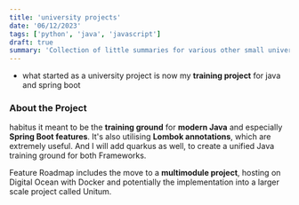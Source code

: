 ```yaml
---
title: 'university projects'
date: '06/12/2023'
tags: ['python', 'java', 'javascript']
draft: true
summary: 'Collection of little summaries for various other small university projects.'
---
```

- what started as a university project is now my **training project** for java and spring boot

### About the Project

habitus it meant to be the **training ground** for **modern Java** and especially **Spring Boot features**. It's also utilising **Lombok annotations**, which are extremely useful. And I will add quarkus as well, to create a unified Java training ground for both Frameworks.

Feature Roadmap includes the move to a **multimodule project**, hosting on Digital Ocean with Docker and potentially the implementation into a larger scale project called Unitum.